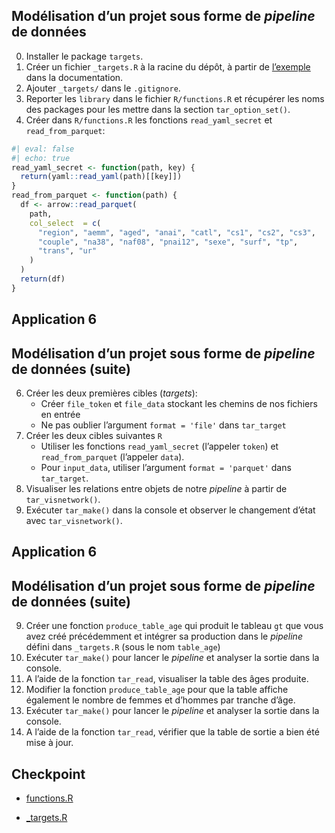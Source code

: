 :::{.callout-tip collapse="true" icon=false}
## Modélisation d'un projet sous forme de *pipeline* de données

:::{.incremental}
0. Installer le package `targets`.
1. Créer un fichier `_targets.R` à la racine du dépôt,
à partir de [l'exemple](https://books.ropensci.org/targets/walkthrough.html) dans la documentation.
2. Ajouter `_targets/` dans le `.gitignore`.
3. Reporter les `library` dans le fichier `R/functions.R` et
récupérer les noms des packages pour les mettre dans la section `tar_option_set()`.
4. Créer dans `R/functions.R` les fonctions `read_yaml_secret` et `read_from_parquet`:

```r
#| eval: false
#| echo: true
read_yaml_secret <- function(path, key) {
  return(yaml::read_yaml(path)[[key]])
}
read_from_parquet <- function(path) {
  df <- arrow::read_parquet(
    path,
    col_select  = c(
      "region", "aemm", "aged", "anai", "catl", "cs1", "cs2", "cs3",
      "couple", "na38", "naf08", "pnai12", "sexe", "surf", "tp",
      "trans", "ur"
    )
  )
  return(df)
}
```

:::

:::

## Application 6

:::{.callout-tip collapse="true" icon=false}
## Modélisation d'un projet sous forme de *pipeline* de données (suite)

:::{.incremental}

6. Créer les deux premières
cibles (_targets_): 
    + Créer `file_token` et `file_data` stockant les chemins de nos fichiers en entrée
    + Ne pas oublier l'argument `format = 'file'` dans `tar_target`
7. Créer les deux cibles suivantes `R`
    + Utiliser les fonctions `read_yaml_secret` (l'appeler `token`) et `read_from_parquet` (l'appeler `data`).
    + Pour `input_data`, utiliser l'argument `format = 'parquet'` dans `tar_target`.
7. Visualiser les relations entre objets de notre _pipeline_ à partir de `tar_visnetwork()`.
8. Exécuter `tar_make()` dans la console et observer le changement d'état avec `tar_visnetwork()`.
:::

:::

## Application 6

:::{.callout-tip collapse="true" icon=false}
## Modélisation d'un projet sous forme de *pipeline* de données (suite)

:::{.incremental}
9. Créer une fonction `produce_table_age` qui produit le tableau `gt` que vous avez créé précédemment
et intégrer sa production dans le _pipeline_ défini dans `_targets.R` (sous le nom `table_age`)
10. Exécuter `tar_make()` pour lancer le *pipeline* et analyser la sortie dans la console.
11. A l'aide de la fonction `tar_read`, visualiser la table des âges produite.
12. Modifier la fonction `produce_table_age` pour que la table affiche également le nombre de femmes
et d'hommes par tranche d'âge.
13. Exécuter `tar_make()` pour lancer le *pipeline* et analyser la sortie dans la console.
14. A l'aide de la fonction `tar_read`, vérifier que la table de sortie a bien été mise à jour.
:::

:::

## Checkpoint

- [functions.R](https://raw.githubusercontent.com/InseeFrLab/formation-bonnes-pratiques-R/main/R/checkpoints/application6/functions.R)

- [_targets.R](https://raw.githubusercontent.com/InseeFrLab/formation-bonnes-pratiques-R/main/R/checkpoints/application6/_targets.R)
